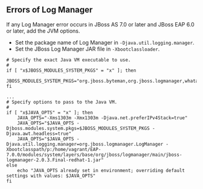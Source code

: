 ## Errors of Log Manager

If any Log Manager error occurs in JBoss AS 7.0 or later and JBoss EAP 6.0 or later, add the JVM options.

-   Set the package name of Log Manager in `-Djava.util.logging.manager`.
-   Set the JBoss Log Manager JAR file in `-Xbootclassloader`.

```apacheconf title='(JBoss 설치 경로)/bin/standalone.conf(domain.conf)' {4,12,13} showLineNumbers
# Specify the exact Java VM executable to use.
#
if [ "x$JBOSS_MODULES_SYSTEM_PKGS" = "x" ]; then
    JBOSS_MODULES_SYSTEM_PKGS="org.jboss.byteman,org.jboss.logmanager,whatap"
fi

...
# Specify options to pass to the Java VM.
#
if [ "x$JAVA_OPTS" = "x" ]; then
    JAVA_OPTS="-Xms1303m -Xmx1303m -Djava.net.preferIPv4Stack=true"
    JAVA_OPTS="$JAVA_OPTS -Djboss.modules.system.pkgs=$JBOSS_MODULES_SYSTEM_PKGS -Djava.awt.headless=true"
    JAVA_OPTS="$JAVA_OPTS -Djava.util.logging.manager=org.jboss.logmanager.LogManager -Xbootclasspath/p:/home/vagrant/EAP-7.0.0/modules/system/layers/base/org/jboss/logmanager/main/jboss-logmanager-2.0.3.Final-redhat-1.jar"
else
    echo "JAVA_OPTS already set in environment; overriding default settings with values: $JAVA_OPTS"
fi
```
